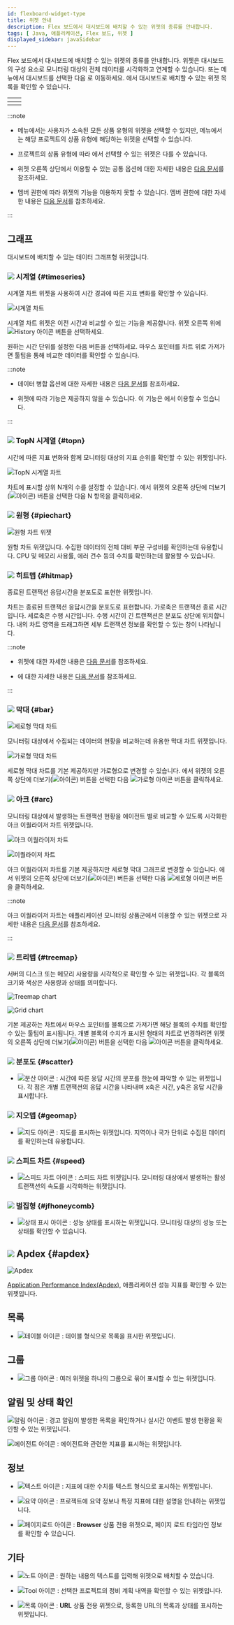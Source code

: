```yaml
---
id: flexboard-widget-type
title: 위젯 안내
description: Flex 보드에서 대시보드에 배치할 수 있는 위젯의 종류를 안내합니다.
tags: [ Java, 애플리케이션, Flex 보드, 위젯 ]
displayed_sidebar: javaSidebar
---
```


Flex 보드에서 대시보드에 배치할 수 있는 위젯의 종류를 안내합니다. 위젯은 대시보드의 구성 요소로 모니터링 대상의 전체 데이터를 시각화하고 연계할 수 있습니다. <Cmdname sid="side_integratedFlexboard" className="uitext" /> 또는 <Cmdname sid="side_flexboard" className="uitext" /> 메뉴에서 대시보드를 선택한 다음 <Cmdname sid="edit_mode" className="uitext" />로 이동하세요. <Cmdname sid="widget_template" className="uitext" />에서 대시보드로 배치할 수 있는 위젯 목록을 확인할 수 있습니다.

| <Cmdname sid="side_integratedFlexboard" className="uitext" /> | <Cmdname sid="side_flexboard" className="uitext" /> |
| :--: | :--: |
| <ImgLang img='flexboad-integrated-widget-template.png' desc='통합 Flexboard' /> | <ImgLang img='flexboad-project-widget-template.png' desc='통합 Flexboard' /> |

:::note

* <Cmdname sid="side_integratedFlexboard" className="uitext" /> 메뉴에서는 사용자가 소속된 모든 상품 유형의 위젯을 선택할 수 있지만, <Cmdname sid="side_flexboard" className="uitext" /> 메뉴에서는 해당 프로젝트의 상품 유형에 해당하는 위젯을 선택할 수 있습니다.

* 프로젝트의 상품 유형에 따라 <Cmdname sid="widget_template" className="uitext" />에서 선택할 수 있는 위젯은 다를 수 있습니다.

* 위젯 오른쪽 상단에서 이용할 수 있는 공통 옵션에 대한 자세한 내용은 [다음 문서](flexboard-widget-manage)를 참조하세요.

* 멤버 권한에 따라 위젯의 기능을 이용하지 못할 수 있습니다. 멤버 권한에 대한 자세한 내용은 [다음 문서](../project/project-structure#project-auth)를 참조하세요.

:::

## 그래프

대시보드에 배치할 수 있는 데이터 그래프형 위젯입니다.

### ![](/img/ico-normal-graph.svg) 시계열 {#timeseries}

시계열 차트 위젯을 사용하여 시간 경과에 따른 지표 변화를 확인할 수 있습니다. 

![시계열 차트](/img/fb-time-series-widget.png)

시계열 차트 위젯은 이전 시간과 비교할 수 있는 기능을 제공합니다. 위젯 오른쪽 위에 ![History 아이콘](/img/ic-history.svg) 버튼을 선택하세요.

<ImgLang img="fb-time-series-widget-compare-time.png" desc="이전 시간과 비교" />

원하는 시간 단위를 설정한 다음 <Cmdname sid="apply" className="uitext" /> 버튼을 선택하세요. 마우스 포인터를 차트 위로 가져가면 툴팁을 통해 비교한 데이터를 확인할 수 있습니다.

:::note

* 데이터 병합 옵션에 대한 자세한 내용은 [다음 문서](flexboard-widget-manage#datamerge-option)를 참조하세요.

* 위젯에 따라 <Cmdname sid="compare_with_previous_time" className="uitext" /> 기능은 제공하지 않을 수 있습니다. 이 기능은 <Cmdname sid="edit_mode" className="uitext" />에서 이용할 수 있습니다.

:::


### ![](/img/ico-topn-graph.svg) TopN 시계열 {#topn}

시간에 따른 지표 변화와 함께 모니터링 대상의 지표 순위를 확인할 수 있는 위젯입니다.

![TopN 시계열 차트](/img/fb-time-series-topn-widget.png)

차트에 표시할 상위 N개의 수를 설정할 수 있습니다. <Cmdname sid="edit_mode" className="uitext" />에서 위젯의 오른쪽 상단에 더보기(![아이콘](/img/ico-more.svg)) 버튼을 선택한 다음 <Cmdname sid="top_rank" className="uitext" /><UI>N</UI> 항목을 클릭하세요.

<ImgLang img="fb-time-series-topn-widget-setting.png" desc="TopN" />

### ![](/img/ic-pie-chart.svg) 원형 {#piechart}

<Columns>

<Column className="text--left width--50">

![원형 차트 위젯](/img/fb-pie-chart-widget.png)

</Column>

<Column className="text--left">

원형 차트 위젯입니다. 수집한 데이터의 전체 대비 부문 구성비를 확인하는데 유용합니다. CPU 및 메모리 사용률, 에러 건수 등의 수치를 확인하는데 활용할 수 있습니다.

</Column>

</Columns>

### ![](/img/ic-dashboard-hitmap.svg) 히트맵 {#hitmap}

종료된 트랜잭션 응답시간을 분포도로 표현한 <Cmdname sid="AA005" className="uitext" /> 위젯입니다.

<ImgLang img="fb-hitmap-widget.png" desc="Hitmap" />

<Cmdname sid="AA005" className="uitext" /> 차트는 종료된 트랜잭션 응답시간을 분포도로 표현합니다. 가로축은 트랜잭션 종료 시간입니다. 세로축은 수행 시간입니다. 수행 시간이 긴 트랜잭션은 분포도 상단에 위치합니다. <Cmdname sid="AA005" className="uitext" /> 내의 차트 영역을 드래그하면 세부 트랜잭션 정보를 확인할 수 있는 <Cmdname sid="TTL06209" className="uitext" /> 창이 나타납니다. 

<InDoc product="java,php,python,nodejs,dotnet,golang,kubernetes">

:::note

* <Cmdname sid="AA005" className="uitext" /> 위젯에 대한 자세한 내용은 [다음 문서](dashboard#AA005)를 참조하세요.

* <Cmdname sid="TTL06209" className="uitext" />에 대한 자세한 내용은 [다음 문서](dashboard-hitmap-trace)를 참조하세요.

:::

</InDoc>

### ![](/img/ic-equalizer-chart.svg) 막대 {#bar}

<Columns>

<Column className="text--left width--50">

![세로형 막대 차트](/img/fb-bar-chart-vertical.png)

</Column>

<Column className="text--left">

모니터링 대상에서 수집되는 데이터의 현황을 비교하는데 유용한 막대 차트 위젯입니다.

</Column>

</Columns>

<Columns>

<Column className="text--left width--50">

![가로형 막대 차트](/img/fb-bar-chart-horizon.png)

</Column>

<Column className="text--left">

세로형 막대 차트를 기본 제공하지만 가로형으로 변경할 수 있습니다. <Cmdname sid="edit_mode" className="uitext" />에서 위젯의 오른쪽 상단에 더보기(![아이콘](/img/ico-more.svg)) 버튼을 선택한 다음 ![가로형 아이콘](/img/ic-bar-chart-h.svg) 버튼을 클릭하세요.

</Column>

</Columns>

### ![](/img/ic-ark-chart.svg) 아크 {#arc}

모니터링 대상에서 발생하는 트랜잭션 현황을 에이전트 별로 비교할 수 있도록 시각화한 아크 이퀄라이저 차트 위젯입니다.

<Columns>

<Column className="text--left width--50">

![아크 이퀄라이저 차트](/img/fb-arc-equlizer-chart-widget.png)

</Column>

<Column className="text--left">

![이퀄라이저 차트](/img/fb-bar-equlizer-chart-widget.png)

</Column>

</Columns>

아크 이퀄라이저 차트를 기본 제공하지만 세로형 막대 그래프로 변경할 수 있습니다. <Cmdname sid="edit_mode" className="uitext" />에서 위젯의 오른쪽 상단에 더보기(![아이콘](/img/ico-more.svg)) 버튼을 선택한 다음 ![세로형 아이콘](/img/ic-equalizer-chart.svg) 버튼을 클릭하세요.

<InDoc product="java,php,python,nodejs,dotnet,golang,kubernetes">

:::note

아크 이퀄라이저 차트는 애플리케이션 모니터링 상품군에서 이용할 수 있는 <Cmdname sid="AA002" className="uitext" /> 위젯으로 자세한 내용은 [다음 문서](dashboard#active-trs)를 참조하세요.

:::

</InDoc>


### ![](/img/ic-grid-chart.svg) 트리맵 {#treemap}

서버의 디스크 또는 메모리 사용량을 시각적으로 확인할 수 있는 위젯입니다. 각 블록의 크기와 색상은 사용량과 상태를 의미합니다.

<Columns>

<Column className="text--left width--50">

![Treemap chart](/img/fb-treemap-chart-widget.png)

</Column>

<Column className="text--left">

![Grid chart](/img/fb-grid-chart-widget.png)

</Column>

</Columns>

기본 제공하는 차트에서 마우스 포인터를 블록으로 가져가면 해당 블록의 수치를 확인할 수 있는 툴팁이 표시됩니다. 개별 블록의 수치가 표시된 형태의 차트로 변경하려면 위젯의 오른쪽 상단에 더보기(![아이콘](/img/ico-more.svg)) 버튼을 선택한 다음 ![아이콘](/img/ic-pageload.svg) 버튼을 클릭하세요.



### ![](/img/ic-dot-chart.svg) 분포도 {#scatter}

* ![분산 아이콘](/img/ic-dot-chart.svg) : 시간에 따른 응답 시간의 분포를 한눈에 파악할 수 있는 위젯입니다. 각 점은 개별 트랜잭션의 응답 시간을 나타내며 x축은 시간, y축은 응답 시간을 표시합니다.

### ![](/img/ic-map.svg) 지오맵 {#geomap}

* ![지도 아이콘](/img/ic-map.svg) : 지도를 표시하는 위젯입니다. 지역이나 국가 단위로 수집된 데이터를 확인하는데 유용합니다.

### ![](/img/ic-speed-tx-3.svg) 스피드 차트 {#speed}

* ![스피드 차트 아이콘](/img/ic-speed-tx-3.svg) : 스피드 차트 위젯입니다. 모니터링 대상에서 발생하는 활성 트랜잭션의 속도를 시각화하는 위젯입니다.

###  ![](/img/ic-honeycomb.svg) 벌집형 {#jfhoneycomb}

* ![상태 표시 아이콘](/img/ic-honeycomb.svg) : 성능 상태를 표시하는 위젯입니다. 모니터링 대상의 성능 또는 상태를 확인할 수 있습니다.


## ![](/img/ic-line-text-chart.svg) Apdex {#apdex}

![Apdex](/img/fb-apdex-widget.png)

[Application Performance Index(Apdex)](https://www.apdex.org/), 애플리케이션 성능 지표를 확인할 수 있는 위젯입니다.

## 목록

* ![테이블 아이콘](/img/ic-table.svg) : 테이블 형식으로 목록을 표시한 위젯입니다.

## 그룹

* ![그룹 아이콘](/img/ic-templete.svg) : 여러 위젯을 하나의 그룹으로 묶어 표시할 수 있는 위젯입니다.

## 알림 및 상태 확인

![알림 아이콘](/img/ic-alert.svg) : 경고 알림이 발생한 목록을 확인하거나 실시간 이벤트 발생 현황을 확인할 수 있는 위젯입니다.

![에이전트 아이콘](/img/ic-agent.svg) : 에이전트와 관련한 지표를 표시하는 위젯입니다.

## 정보

* ![텍스트 아이콘](/img/ic-text-widget.svg) : 지표에 대한 수치를 텍스트 형식으로 표시하는 위젯입니다.

* ![요약 아이콘](/img/ic-vital-chart.svg) : 프로젝트에 요약 정보나 특정 지표에 대한 설명을 안내하는 위젯입니다.

* ![페이지로드 아이콘](/img/ic-pageload.svg) : **Browser** 상품 전용 위젯으로, 페이지 로드 타임라인 정보를 확인할 수 있습니다.

## 기타

* ![노트 아이콘](/img/ic-note.svg) : 원하는 내용의 텍스트를 입력해 위젯으로 배치할 수 있습니다.

* ![Tool 아이콘](/img/ic-tool.svg) : 선택한 프로젝트의 정비 계획 내역을 확인할 수 있는 위젯입니다.

* ![목록 아이콘](/img/ic-s-list.svg) : **URL** 상품 전용 위젯으로, 등록한 URL의 목록과 상태를 표시하는 위젯입니다.